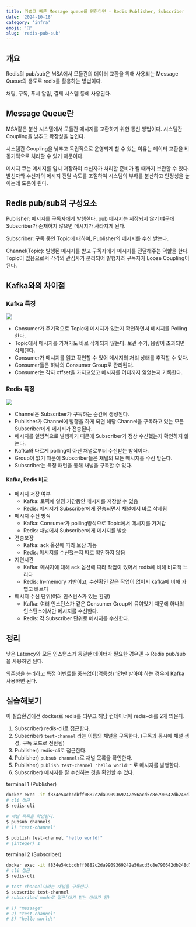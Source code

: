 ```yaml
---
title: 가볍고 빠른 Message queue를 원한다면 - Redis Publisher, Subscriber
date: '2024-10-18'
category: 'infra'
emoji: '💌'
slug: 'redis-pub-sub'
---
```


## 개요

Redis의 pub/sub은 MSA에서 모듈간의 데이터 교환을 위해 사용되는 Message Queue의 용도로 redis를 활용하는 방법이다.

채팅, 구독, 푸시 알림, 결제 시스템 등에 사용된다.

## Message Queue란

MSA같은 분산 시스템에서 모듈간 메시지를 교환하기 위한 통신 방법이다. 시스템간 Coupling을 낮추고 확장성을 높인다.

시스템간 Coupling을 낮추고 독립적으로 운영되게 할 수 있는 이유는 데이터 교환을 비동기적으로 처리할 수 있기 때문이다.

메시지 큐는 메시지를 임시 저장하여 수신자가 처리할 준비가 될 때까지 보관할 수 있다. 발신자와 수신자의 메시지 전달 속도를 조절하여 시스템의 부하를 분산하고 안정성을 높이는데 도움이 된다.

## Redis pub/sub의 구성요소

Publisher: 메시지를 구독자에게 발행한다. pub 메시지는 저장되지 않기 떄문에 Subscriber가 존재하지 않으면 메시지가 사라지게 된다.

Subscriber: 구독 중인 Topic에 대하여, Publisher의 메시지를 수신 받는다.

Channel(Topic): 발행된 메시지를 받고 구독자에게 메시지를 전달해주는 역할을 한다. Topic이 있음으로써 각각의 관심사가 분리되어 발행자와 구독자가 Loose Coupling이 된다.

## Kafka와의 차이점

### Kafka 특징

![](kafka.png)

- Consumer가 주기적으로 Topic에 메시지가 있는지 확인하면서 메시지를 Polling한다.
- Topic에서 메시지를 가져가도 바로 삭제되지 않는다. 보관 주기, 용량이 초과되면 삭제된다.
- Consumer가 메시지를 읽고 확인할 수 있어 메시지의 처리 상태를 추적할 수 있다.
- Consumer들은 하나의 Consumer Group로 관리된다.
- Consumer는 각자 offset을 가지고있고 메시지를 어디까지 읽었는지 기록한다.

### Redis 특징

![](redis.png)

- Channel은 Subscriber가 구독하는 순간에 생성된다.
- Publisher가 Channel에 발행을 하게 되면 해당 Channel을 구독하고 있는 모든 Subscriber에게 메시지가 전송된다.
- 메시지를 일방적으로 발행하기 때문에 Subscriber가 정상 수신했는지 확인하지 않는다.
- Kafka와 다르게 polling이 아닌 채널로부터 수신받는 방식이다.
- Group이 없기 때문에 Subscriber들은 채널의 모든 메시지를 수신 받는다.
- Subscriber는 특정 패턴을 통해 채널을 구독할 수 있다.

#### Kafka, Redis 비교

- 메시지 저장 여부
  - Kafka: 토픽에 일정 기간동안 메시지를 저장할 수 있음
  - Redis: 메시지가 Subscriber에게 전송되면서 채널에서 바로 삭제됨
- 메시지 수신 방식
  - Kafka: Consumer가 polling방식으로 Topic에서 메시지를 가져감
  - Redis: 채널에서 Subscriber에게 메시지를 발송
- 전송보장
  - Kafka: ack 옵션에 따라 보장 가능
  - Redis: 메시지를 수신했는지 따로 확인하지 않음
- 지연시간
  - Kafka: 메시지에 대해 ack 옵션에 따라 작업이 있어서 redis에 비해 비교적 느리다
  - Redis: In-memory 기반이고, 수신확인 같은 작업이 없어서 kafka에 비해 가볍고 빠르다
- 메시지 수신 단위(여러 인스턴스가 있는 환경)
  - Kafka: 여러 인스턴스가 같은 Consumer Group에 묶여있기 때문에 하나의 인스턴스에서만 메시지를 수신한다.
  - Redis: 각 Subscriber 단위로 메시지를 수신한다.

## 정리

낮은 Latency와 모든 인스턴스가 동일한 데이터가 필요한 경우엔 → Redis pub/sub을 사용하면 된다.

의존성을 분리하고 특정 이벤트를 중복없이(멱등성) 1건만 받아야 하는 경우에 Kafka 사용하면 된다.

## 실습해보기

이 실습환경에선 docker로 redis를 띄우고 해당 컨테이너에 redis-cli를 2개 띄운다.

1. Subscriber) redis-cli로 접근한다.
2. Subscriber) `test-channel` 라는 이름의 채널을 구독한다. (구독과 동시에 채널 생성, 구독 모드로 전환됨)
3. Publisher) redis-cli로 접근한다.
4. Publisher) `pubsub channels`로 채널 목록을 확인한다.
5. Publisher) `publish test-channel "hello world!"` 로 메시지를 발행한다.
6. Subscriber) 메시지를 잘 수신하는 것을 확인할 수 있다.

terminal 1 (Publisher)

```bash
docker exec -it f834e54cbcdbff0882c2da9909369242e56acd5c8e790642db248d7e8c1f6f6f /bin/sh
# cli 접근
$ redis-cli

# 채널 목록을 확인한다.
$ pubsub channels
# 1) "test-channel"

$ publish test-channel "hello world!"
# (integer) 1
```

terminal 2 (Subscriber)

```bash
docker exec -it f834e54cbcdbff0882c2da9909369242e56acd5c8e790642db248d7e8c1f6f6f /bin/sh
# cli 접근
$ redis-cli

# test-channel이라는 채널을 구독한다.
$ subscribe test-channel
# subscribed mode로 접근(대기 받는 상태가 됨)

# 1) "message"
# 2) "test-channel"
# 3) "hello world!"
```
